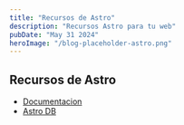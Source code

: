 ```yaml
---
title: "Recursos de Astro"
description: "Recursos Astro para tu web"
pubDate: "May 31 2024"
heroImage: "/blog-placeholder-astro.png"
---
```


## Recursos de Astro

-   [Documentacion](https://astro.build/)
-   [Astro DB](https://astro.build/db/)

